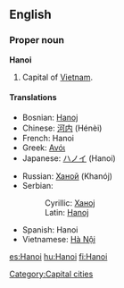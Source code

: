 ==English==
{{wikipedia}}
===Proper noun===
'''Hanoi'''

#Capital of [[Vietnam]].

====Translations====
{{top}}
*Bosnian: [[Hanoj#Bosnian|Hanoj]] {{m}}
*Chinese: [[河内]] (Hénèi)
*French: Hanoi
*Greek: [[Ανόι]]
*Japanese: [[ハノイ]] (Hanoi)
{{mid}}
*Russian: [[Ханой]] (Khanój) {{m}}
*Serbian:
*:Cyrillic: [[Ханој#Serbian|Ханој]] {{m}}
*:Latin: [[Hanoj#Serbian|Hanoj]] {{m}}
*Spanish: Hanoi
*Vietnamese: [[Hà Nội]]
{{bottom}}

[[Category:Capital cities]]

[[es:Hanoi]]
[[hu:Hanoi]]
[[fi:Hanoi]]